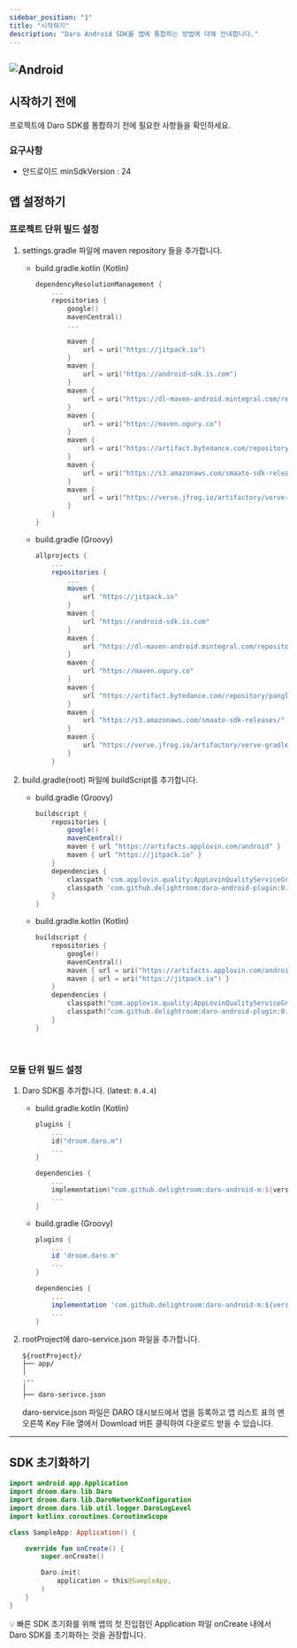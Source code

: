 ```yaml
---
sidebar_position: "1"
title: "시작하기"
description: "Daro Android SDK를 앱에 통합하는 방법에 대해 안내합니다."
---
```


## ![Android](https://img.shields.io/badge/Daro_Android_SDK-v0.4.4-3DDC84?logo=android&logoColor=white)

## 시작하기 전에

프로젝트에 Daro SDK를 통합하기 전에 필요한 사항들을 확인하세요.

### 요구사항

- 안드로이드 minSdkVersion : 24

## 앱 설정하기

### 프로젝트 단위 빌드 설정

1. settings.gradle 파일에 maven repository 들을 추가합니다.
   - build.gradle.kotlin (Kotlin)

     ```kotlin
     dependencyResolutionManagement {
         ...
         repositories {
             google()
             mavenCentral()
             ...
     
             maven {
                 url = uri("https://jitpack.io")
             }
             maven {
                 url = uri("https://android-sdk.is.com")
             }
             maven {
                 url = uri("https://dl-maven-android.mintegral.com/repository/mbridge_android_sdk_oversea")
             }
             maven {
                 url = uri("https://maven.ogury.co")
             }
             maven {
                 url = uri("https://artifact.bytedance.com/repository/pangle")
             }
             maven {
                 url = uri("https://s3.amazonaws.com/smaato-sdk-releases/")
             }
             maven {
                 url = uri("https://verve.jfrog.io/artifactory/verve-gradle-release")
             }
         }
     }
     ```
   - build.gradle (Groovy)

     ```groovy
     allprojects {
         ...
         repositories {
             ...
             maven {
                 url "https://jitpack.io"
             }
             maven {
                 url "https://android-sdk.is.com"
             }
             maven {
                 url "https://dl-maven-android.mintegral.com/repository/mbridge_android_sdk_oversea"
             }
             maven {
                 url "https://maven.ogury.co"
             }
             maven {
                 url "https://artifact.bytedance.com/repository/pangle"
             }
             maven {
                 url "https://s3.amazonaws.com/smaato-sdk-releases/"
             }
             maven {
                 url "https://verve.jfrog.io/artifactory/verve-gradle-release"
             }
         }
     ```
2. build.gradle(root) 파일에 buildScript를 추가합니다.
   - build.gradle (Groovy)

     ```groovy
     buildscript {
         repositories {
             google()
             mavenCentral()
             maven { url "https://artifacts.applovin.com/android" }
             maven { url "https://jitpack.io" }
         }
         dependencies {
             classpath 'com.applovin.quality:AppLovinQualityServiceGradlePlugin:5.5.2'
             classpath 'com.github.delightroom:daro-android-plugin:0.3.0'
         }
     }
     ```
   - build.gradle.kotlin (Kotlin)

     ```kotlin
     buildscript {
         repositories {
             google()
             mavenCentral()
             maven { url = uri("https://artifacts.applovin.com/android") }
             maven { url = uri("https://jitpack.io") }
         }
         dependencies {
             classpath("com.applovin.quality:AppLovinQualityServiceGradlePlugin:5.5.2")
             classpath("com.github.delightroom:daro-android-plugin:0.3.0")
         }
     }
     ```

<br />

### 모듈 단위 빌드 설정

1. Daro SDK를 추가합니다. (latest: `0.4.4`)
   - build.gradle.kotlin (Kotlin)

     ```kotlin
     plugins {
         ...
         id("droom.daro.m")
         ...
     }
     
     dependencies {
         ...
         implementation("com.github.delightroom:daro-android-m:${version}")
         ...
     }
     ```
   - build.gradle (Groovy)

     ```groovy
     plugins {
         ...
         id 'droom.daro.m'
         ...
     }
     
     dependencies {
         ...
         implementation 'com.github.delightroom:daro-android-m:${version}'
         ...
     }
     ```
2. rootProject에 daro-service.json 파일을 추가합니다.

   ```
   ${rootProject}/
   ├── app/
   │
   ...
   │
   ├── daro-serivce.json
   
   ```

   <Note>
      daro-service.json 파일은 DARO 대시보드에서 앱을 등록하고 앱 리스트 표의 맨 오른쪽 Key File 열에서 Download 버튼 클릭하여 다운로드 받을 수 있습니다.
   </Note>

---

## SDK 초기화하기

```kotlin
import android.app.Application
import droom.daro.lib.Daro
import droom.daro.lib.DaroNetworkConfiguration
import droom.daro.lib.util.logger.DaroLogLevel
import kotlinx.coroutines.CoroutineScope

class SampleApp: Application() {

    override fun onCreate() {
        super.onCreate()

        Daro.init(
            application = this@SampleApp,
        )
    }
}
```

💡 빠른 SDK 초기화를 위해 앱의 첫 진입점인 Application 파일 onCreate 내에서 Daro SDK를 초기화하는 것을 권장합니다.

<br />